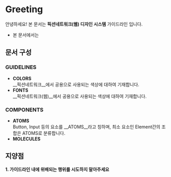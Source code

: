 <Meta title="Introduction|Greeting" />

# Greeting

안녕하세요! 본 문서는 __픽션네트워크(웹) 디자인 시스템__ 가이드라인 입니다.  
- 본 문서에서는 


## 문서 구성  
### GUIDELINES
- __COLORS__  
__픽션네트워크__에서 공용으로 사용되는 색상에 대하여 기재합니다.
- __FONTS__  
__픽션네트워크(웹)__에서 공용으로 사용되는 색상에 대하여 기재합니다.

### COMPONENTS
- __ATOMS__  
Button, Input 등의 요소를 __ATOMS__라고 칭하며, 최소 요소인 Element간의 조합은 ATOMS로 분류합니다.
- __MOLECULES__    

## 지양점
__1. 가이드라인 내에 위배되는 행위를 시도하지 말아주세요__  